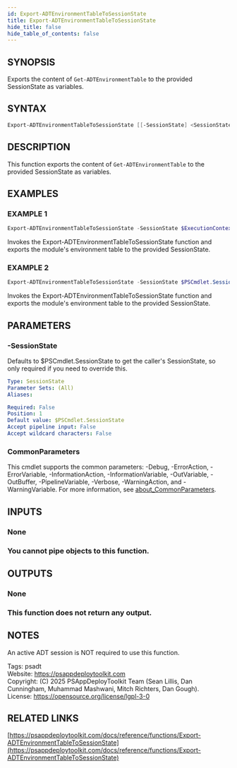 ```yaml
---
id: Export-ADTEnvironmentTableToSessionState
title: Export-ADTEnvironmentTableToSessionState
hide_title: false
hide_table_of_contents: false
---
```


## SYNOPSIS

Exports the content of `Get-ADTEnvironmentTable` to the provided SessionState as variables.

## SYNTAX

```powershell
Export-ADTEnvironmentTableToSessionState [[-SessionState] <SessionState>] [<CommonParameters>]
```

## DESCRIPTION

This function exports the content of `Get-ADTEnvironmentTable` to the provided SessionState as variables.

## EXAMPLES

### EXAMPLE 1

```powershell
Export-ADTEnvironmentTableToSessionState -SessionState $ExecutionContext.SessionState
```

Invokes the Export-ADTEnvironmentTableToSessionState function and exports the module's environment table to the provided SessionState.

### EXAMPLE 2

```powershell
Export-ADTEnvironmentTableToSessionState -SessionState $PSCmdlet.SessionState
```

Invokes the Export-ADTEnvironmentTableToSessionState function and exports the module's environment table to the provided SessionState.

## PARAMETERS

### -SessionState

Defaults to $PSCmdlet.SessionState to get the caller's SessionState, so only required if you need to override this.

```yaml
Type: SessionState
Parameter Sets: (All)
Aliases:

Required: False
Position: 1
Default value: $PSCmdlet.SessionState
Accept pipeline input: False
Accept wildcard characters: False
```

### CommonParameters

This cmdlet supports the common parameters: -Debug, -ErrorAction, -ErrorVariable, -InformationAction, -InformationVariable, -OutVariable, -OutBuffer, -PipelineVariable, -Verbose, -WarningAction, and -WarningVariable. For more information, see [about_CommonParameters](http://go.microsoft.com/fwlink/?LinkID=113216).

## INPUTS

### None

### You cannot pipe objects to this function.
## OUTPUTS

### None

### This function does not return any output.
## NOTES
An active ADT session is NOT required to use this function.

Tags: psadt<br />
Website: https://psappdeploytoolkit.com<br />
Copyright: (C) 2025 PSAppDeployToolkit Team (Sean Lillis, Dan Cunningham, Muhammad Mashwani, Mitch Richters, Dan Gough).<br />
License: https://opensource.org/license/lgpl-3-0

## RELATED LINKS

[https://psappdeploytoolkit.com/docs/reference/functions/Export-ADTEnvironmentTableToSessionState](https://psappdeploytoolkit.com/docs/reference/functions/Export-ADTEnvironmentTableToSessionState)
